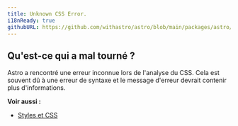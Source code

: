 ```yaml
---
title: Unknown CSS Error.
i18nReady: true
githubURL: https://github.com/withastro/astro/blob/main/packages/astro/src/core/errors/errors-data.ts
---
```


## Qu'est-ce qui a mal tourné ?

Astro a rencontré une erreur inconnue lors de l'analyse du CSS. Cela est souvent dû à une erreur de syntaxe et le message d'erreur devrait contenir plus d'informations.

**Voir aussi :**
-  [Styles et CSS](/fr/guides/styling/)
